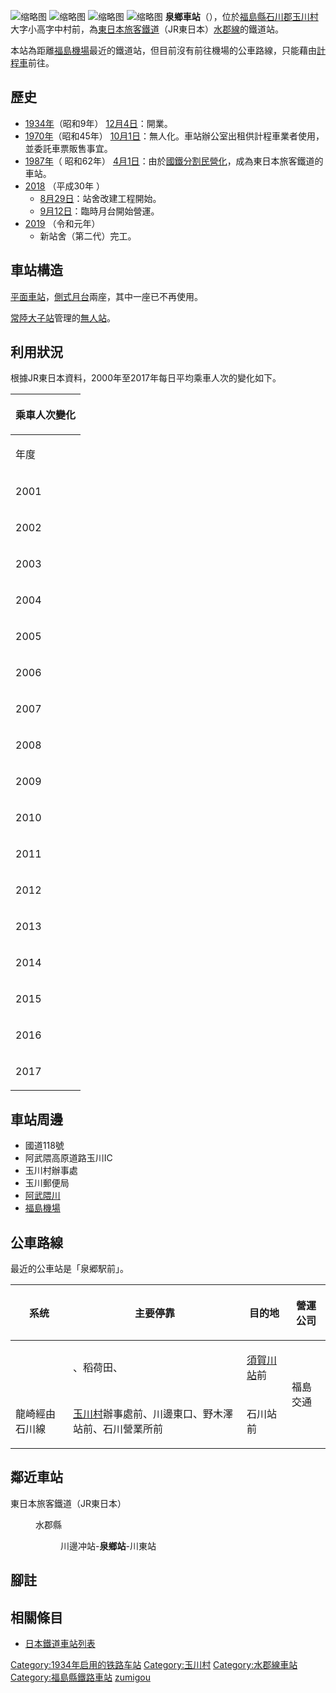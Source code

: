 {{NoteTA |G1=Transport |G2=Railway
|T=zh-tw:泉鄉車站;zh-hans:泉乡站;zh-hk:泉鄉站;
|1=zh-tw:泉鄉車站;zh-hans:泉乡站;zh-hk:泉鄉站;
}}
{{Infobox station
|公司色 = green
|name =泉鄉車站
|日文原名 = 泉郷
|image = JR水郡線泉郷駅(2019年).jpg
|圖片說明 = 站舍
|平假名 = いずみごう
|羅馬拼音 = Izumigō
|前一站 = [[川邊沖站|川邊沖]]
|前一站距離 = 2.7
|後一站距離 = 6.9
|後一站 = [[川東站_(福島縣)|川東]]
|電報略號 = イコ
|code =
|operator = [[東日本旅客鐵道|東日本旅客鐵道]]（JR東日本）
|所屬路線 = {{Color|green|■}}[[水郡線|水郡線]]
|所在地 = [[福島縣|福島縣]][[石川郡|石川郡]][[玉川村|玉川村]]大字小高字中村前
|座標 = {{ウィキ座標度分秒|37|12|52.1|N|140|24|20.4|E|display=inline,title|type:railwaystation_region:JP-07}}
|structure = [[地面車站|平面車站]]
|platform = 1面1線
|啟用年月日 = [[1934年|1934年]]（[[昭和|昭和]]9年）[[12月4日|12月4日]]
|備註 = [[無人車站|無人車站]]
}}
[[File:Izumigō-Sta180324-2.jpg|缩略图]]
[[File:JR_Izumigo_sta_001.jpg|缩略图]]
[[File:JR_Izumigo_sta_003.jpg|缩略图]]
[[File:JR_Izumigo_sta_002.jpg|缩略图]]
'''泉鄉車站'''（{{jpn|j=泉郷駅|hg=いずみごうえき|rm=Izumigō-eki|f=y}}），位於[[福岛县|福島縣]][[石川郡|石川郡]][[玉川村|玉川村]]大字小高字中村前，為[[東日本旅客鐵道|東日本旅客鐵道]]（JR東日本）[[水郡線|水郡線]]的鐵道站。

本站為距離[[福島機場|福島機場]]最近的鐵道站，但目前沒有前往機場的公車路線，只能藉由[[出租車|計程車]]前往。

== 歷史 ==

* [[1934年|1934年]]（昭和9年） [[12月4日|12月4日]]：開業。
* [[1970年|1970年]]（昭和45年） [[10月1日|10月1日]]：無人化。車站辦公室出租供計程車業者使用，並委託車票販售事宜。
* [[1987年|1987年]]（ 昭和62年） [[4月1日|4月1日]]：由於[[國鐵分割民營化|國鐵分割民營化]]，成為東日本旅客鐵道的車站。
* [[2018年|2018]] （平成30年 ）
** [[8月29日|8月29日]]：站舍改建工程開始。
** [[9月12日|9月12日]]：臨時月台開始營運。
* [[2019年|2019]] （令和元年）
** 新站舍（第二代）完工。

== 車站構造 ==
[[地面車站|平面車站]]，[[側式月台|側式月台]]兩座，其中一座已不再使用。

[[常陸大子站|常陸大子站]]管理的[[無人車站|無人站]]。

== 利用狀況 ==
根據JR東日本資料，2000年至2017年每日平均乘車人次的變化如下。
{| class="wikitable" style="margin: 1em 0.2em; text-align: center; font-size: 85%;"
! colspan="3" |乘車人次變化
|-
!年度
!日均<br />乘車人次
!來源
|-
|2001
| style="text-align:right;" | 137
| <ref group="利用客数">{{Cite web|title=各駅の乗車人員（2001年度）|url=http://www.jreast.co.jp/passenger/2001_05.html|accessdate=2019-03-01|publisher=東日本旅客鉄道|archive-date=2019-04-02|archive-url=https://web.archive.org/web/20190402072302/https://www.jreast.co.jp/passenger/2001_05.html|dead-url=no}}</ref>
|-
| 2002
| style="text-align:right;" | 143
| <ref group="利用客数">{{Cite web|title=各駅の乗車人員（2002年度）|url=http://www.jreast.co.jp/passenger/2002_05.html|accessdate=2019-03-01|publisher=東日本旅客鉄道|archive-date=2019-04-02|archive-url=https://web.archive.org/web/20190402072229/https://www.jreast.co.jp/passenger/2002_05.html|dead-url=no}}</ref>
|-
| 2003
| style="text-align:right;" | 141
| <ref group="利用客数">{{Cite web|title=各駅の乗車人員（2003年度）|url=http://www.jreast.co.jp/passenger/2003_05.html|accessdate=2019-03-01|publisher=東日本旅客鉄道|archive-date=2019-04-02|archive-url=https://web.archive.org/web/20190402070729/https://www.jreast.co.jp/passenger/2003_05.html|dead-url=no}}</ref>
|-
| 2004
| style="text-align:right;" | 129
| <ref group="利用客数">{{Cite web|title=各駅の乗車人員（2004年度）|url=http://www.jreast.co.jp/passenger/2004_05.html|accessdate=2019-03-01|publisher=東日本旅客鉄道|archive-date=2019-04-02|archive-url=https://web.archive.org/web/20190402072230/https://www.jreast.co.jp/passenger/2004_05.html|dead-url=no}}</ref>
|-
| 2005
| style="text-align:right;" | 134
| <ref group="利用客数">{{Cite web|title=各駅の乗車人員（2005年度）|url=http://www.jreast.co.jp/passenger/2005_05.html|accessdate=2019-03-01|publisher=東日本旅客鉄道|archive-date=2017-08-08|archive-url=https://web.archive.org/web/20170808011228/http://www.jreast.co.jp/passenger/2005_05.html|dead-url=no}}</ref>
|-
| 2006
| style="text-align:right;" | 128
| <ref group="利用客数">{{Cite web|title=各駅の乗車人員（2006年度）|url=http://www.jreast.co.jp/passenger/2006_05.html|accessdate=2019-03-01|publisher=東日本旅客鉄道|archive-date=2019-03-27|archive-url=https://web.archive.org/web/20190327101735/https://www.jreast.co.jp/passenger/2006_05.html|dead-url=no}}</ref>
|-
| 2007
| style="text-align:right;" | 118
| <ref group="利用客数">{{Cite web|title=各駅の乗車人員（2007年度）|url=http://www.jreast.co.jp/passenger/2007_05.html|accessdate=2019-03-01|publisher=東日本旅客鉄道|archive-date=2017-08-08|archive-url=https://web.archive.org/web/20170808011116/http://www.jreast.co.jp/passenger/2007_05.html|dead-url=no}}</ref>
|-
| 2008
| style="text-align:right;" | 109
| <ref group="利用客数">{{Cite web|title=各駅の乗車人員（2008年度）|url=http://www.jreast.co.jp/passenger/2008_05.html|accessdate=2019-03-01|publisher=東日本旅客鉄道|archive-date=2019-04-02|archive-url=https://web.archive.org/web/20190402072243/https://www.jreast.co.jp/passenger/2008_05.html|dead-url=no}}</ref>
|-
| 2009
| style="text-align:right;" | 110
| <ref group="利用客数">{{Cite web|title=各駅の乗車人員（2009年度）|url=http://www.jreast.co.jp/passenger/2009_05.html|accessdate=2019-03-01|publisher=東日本旅客鉄道|archive-date=2019-04-02|archive-url=https://web.archive.org/web/20190402070722/https://www.jreast.co.jp/passenger/2009_05.html|dead-url=no}}</ref>
|-
| 2010
| style="text-align:right;" | 122
| <ref group="利用客数">{{Cite web|title=各駅の乗車人員（2010年度）|url=http://www.jreast.co.jp/passenger/2010_05.html|accessdate=2019-03-01|publisher=東日本旅客鉄道|archive-date=2016-03-27|archive-url=https://web.archive.org/web/20160327034945/http://www.jreast.co.jp/passenger/2010_05.html|dead-url=no}}</ref>
|-
| 2011
| style="text-align:right;" | 125
| <ref group="利用客数">{{Cite web|title=各駅の乗車人員（2011年度）|url=http://www.jreast.co.jp/passenger/2011_04.html|accessdate=2019-03-01|publisher=東日本旅客鉄道|archive-date=2019-04-02|archive-url=https://web.archive.org/web/20190402070727/http://www.jreast.co.jp/passenger/2011_04.html|dead-url=no}}</ref>
|-
| 2012
| style="text-align:right;" | 126
| <ref group="利用客数">{{Cite web|title=各駅の乗車人員（2012年度）|url=http://www.jreast.co.jp/passenger/2012_09.html|accessdate=2019-03-01|publisher=東日本旅客鉄道|archive-date=2019-04-02|archive-url=https://web.archive.org/web/20190402062502/http://www.jreast.co.jp/passenger/2012_09.html|dead-url=no}}</ref>
|-
| 2013
| style="text-align:right;" | 104
| <ref group="利用客数">{{Cite web|title=各駅の乗車人員（2013年度）|url=http://www.jreast.co.jp/passenger/2013_09.html|accessdate=2019-03-01|publisher=東日本旅客鉄道|archive-date=2016-03-04|archive-url=https://web.archive.org/web/20160304203805/http://www.jreast.co.jp/passenger/2013_09.html|dead-url=no}}</ref>
|-
| 2014
| style="text-align:right;" | 103
| <ref group="利用客数">{{Cite web|title=各駅の乗車人員（2014年度）|url=http://www.jreast.co.jp/passenger/2014_09.html|accessdate=2019-03-01|publisher=東日本旅客鉄道|archive-date=2019-03-26|archive-url=https://web.archive.org/web/20190326144251/http://www.jreast.co.jp/passenger/2014_09.html|dead-url=no}}</ref>
|-
| 2015
| style="text-align:right;" | 108
| <ref group="利用客数">{{Cite web|title=各駅の乗車人員（2015年度）|url=http://www.jreast.co.jp/passenger/2015_08.html|accessdate=2019-03-01|publisher=東日本旅客鉄道|archive-date=2019-03-23|archive-url=https://web.archive.org/web/20190323020409/https://www.jreast.co.jp/passenger/2015_08.html|dead-url=no}}</ref>
|-
| 2016
| style="text-align:right;" | 114
| <ref group="利用客数">{{Cite web|title=各駅の乗車人員（2016年度）|url=http://www.jreast.co.jp/passenger/2016_08.html|accessdate=2019-03-01|publisher=東日本旅客鉄道|archive-date=2019-02-14|archive-url=https://web.archive.org/web/20190214233417/https://www.jreast.co.jp/passenger/2016_08.html|dead-url=no}}</ref>
|-
| 2017
| style="text-align:right;" | 116
| <ref group="利用客数">{{Cite web|title=各駅の乗車人員（2017年度）|url=http://www.jreast.co.jp/passenger/2017_08.html|accessdate=2019-03-01|publisher=東日本旅客鉄道|archive-date=2019-03-25|archive-url=https://web.archive.org/web/20190325153020/https://www.jreast.co.jp/passenger/2017_08.html|dead-url=no}}</ref>
|}

== 車站周邊 ==

* 國道118號
* 阿武隈高原道路玉川IC
* 玉川村辦事處
* 玉川郵便局
* [[阿武隈川|阿武隈川]]
* [[福島機場|福島機場]]

== 公車路線 ==
最近的公車站是「泉郷駅前」。
{| class="wikitable"
!系统
!主要停靠
!目的地
!營運公司
|-
|{{link-ja|龍崎經由石川線|福島交通石川出張所#竜崎経由石川線}}
|{{link-ja|乙字ケ滝|乙字ケ滝}}、稻荷田、{{link-ja|牡丹園|須賀川牡丹園}}
|[[須賀川車站|須賀川站]]前
| rowspan="2" |福島交通
|-
|龍崎經由石川線
|[[玉川村|玉川村]]辦事處前、川邊東口、野木澤站前、石川營業所前
|石川站前
|}

== 鄰近車站 ==

; 東日本旅客鐵道（JR東日本）
: {{Color|green|■}}水郡縣
:: 川邊冲站-'''泉鄉站'''-川東站

== 腳註 ==
<references/>
<references group="利用客数" />
{{水郡線}}
{{DEFAULTSORT:Izumigo}}
[[Category:1934年启用的铁路车站|Category:1934年启用的铁路车站]]
[[Category:玉川村|Category:玉川村]]
[[Category:水郡線車站|Category:水郡線車站]]
[[Category:福島縣鐵路車站|Category:福島縣鐵路車站]]
[[Category:日本鐵路車站_I|zumigou]]

== 相關條目 ==

* [[日本鐵路車站列表|日本鐵道車站列表]]